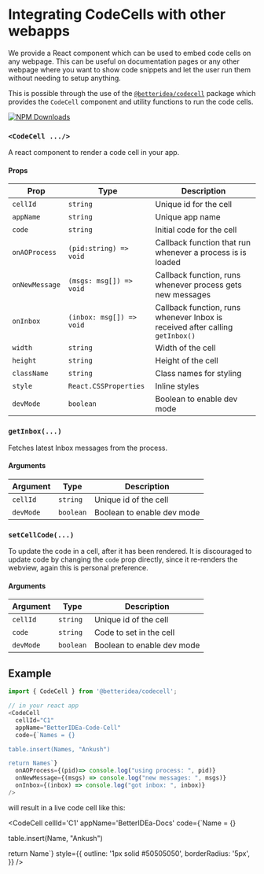 

# Integrating CodeCells with other webapps

We provide a React component which can be used to embed code cells on any webpage.
This can be useful on documentation pages or any other webpage where you want to show code snippets and let the user run them without needing to setup anything.

This is possible through the use of the [`@betteridea/codecell`](https://www.npmjs.com/package/@betteridea/codecell) package which provides the `CodeCell` component and utility functions to run the code cells.

[![NPM Downloads](https://img.shields.io/npm/dt/%40betteridea%2Fcodecell?style=flat&label=%40betteridea%2Fcodecell&color=lightgreen)](https://www.npmjs.com/package/@betteridea/codecell)

### `<CodeCell .../>`

A react component to render a code cell in your app.

#### Props

| Prop           | Type                     | Description                                                                   |
| -------------- | ------------------------ | ----------------------------------------------------------------------------- |
| `cellId`       | `string`                 | Unique id for the cell                                                        |
| `appName`      | `string`                 | Unique app name                                                               |
| `code`         | `string`                 | Initial code for the cell                                                     |
| `onAOProcess`  | `(pid:string) => void`   | Callback function that run whenever a process is is loaded                    |
| `onNewMessage` | `(msgs: msg[]) => void`  | Callback function, runs whenever process gets new messages                    |
| `onInbox`      | `(inbox: msg[]) => void` | Callback function, runs whenever Inbox is received after calling `getInbox()` |
| `width`        | `string`                 | Width of the cell                                                             |
| `height`       | `string`                 | Height of the cell                                                            |
| `className`    | `string`                 | Class names for styling                                                       |
| `style`        | `React.CSSProperties`    | Inline styles                                                                 |
| `devMode`      | `boolean`                | Boolean to enable dev mode                                                    |


### `getInbox(...)`

Fetches latest Inbox messages from the process.

#### Arguments

| Argument  | Type      | Description                |
| --------- | --------- | -------------------------- |
| `cellId`  | `string`  | Unique id of the cell      |
| `devMode` | `boolean` | Boolean to enable dev mode |

### `setCellCode(...)`

To update the code in a cell, after it has been rendered.
It is discouraged to update code by changing the `code` prop directly, since it re-renders the webview, again this is personal preference.

#### Arguments

| Argument  | Type      | Description                |
| --------- | --------- | -------------------------- |
| `cellId`  | `string`  | Unique id of the cell      |
| `code`    | `string`  | Code to set in the cell    |
| `devMode` | `boolean` | Boolean to enable dev mode |


## Example

```javascript
import { CodeCell } from '@betteridea/codecell';

// in your react app
<CodeCell
  cellId="C1" 
  appName="BetterIDEa-Code-Cell" 
  code={`Names = {}

table.insert(Names, "Ankush")

return Names`}
  onAOProcess={(pid)=> console.log("using process: ", pid)}
  onNewMessage={(msgs) => console.log("new messages: ", msgs)}
  onInbox={(inbox) => console.log("got inbox: ", inbox)}
/>
```

will result in a live code cell like this:

<CodeCell
      cellId='C1'
      appName='BetterIDEa-Docs'
  code={`Name = {}

table.insert(Name, "Ankush")

return Name`}
    style={{
    outline: '1px solid #50505050',
    borderRadius: '5px',
  }}
/>